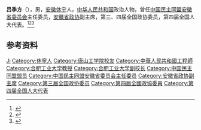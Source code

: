 '''吕季方'''（{{bd|1897年||1977年|}}），男，[[安徽|安徽]][[休宁|休宁]]人，[[中华人民共和国|中华人民共和国]]政治人物，曾任[[中国民主同盟安徽省委员会|中国民主同盟安徽省委员会]]主任委员，[[安徽省政协|安徽省政协]]副主席，第三、四届全国政协委员，第四届全国人大代表。<ref>{{Cite book|title=安徽百科全书|author=《安徽百科全书》编纂工作委员会,《安徽百科全书》编辑委员会编|publisher=南京大学出版社|year=1994|isbn=|location=南京|pages=}}</ref><ref>{{Cite book|title=安徽人物大辞典|author=戎毓明主编; 王仪之, 方平, 叶洪渠等副主编|publisher=团结出版社|year=1992|isbn=|location=北京|pages=}}</ref><ref>{{Cite book|title=中华人民共和国职官志|author=何虎生, 李耀东, 向常福主编|publisher=中国社会出版社|year=2003|isbn=9787800883934|location=北京|pages=}}</ref>

== 参考资料 ==
{{reflist}}

{{中国人物小作品}}
{{中华人民共和国科学技术协会第一届全国委员会}}

{{Authority control}}
{{DEFAULTSORT:Lv吕}}
[[Category:吕姓|Ji]]
[[Category:休寧人|Category:休寧人]]
[[Category:唐山工学院校友|Category:唐山工学院校友]]
[[Category:中華人民共和國工程師|Category:中華人民共和國工程師]]
[[Category:合肥工业大学教授|Category:合肥工业大学教授]]
[[Category:合肥工业大学副校长|Category:合肥工业大学副校长]]
[[Category:中国民主同盟盟员|Category:中国民主同盟盟员]]
[[Category:中国民主同盟安徽省委员会主任委员|Category:中国民主同盟安徽省委员会主任委员]]
[[Category:安徽省政协副主席|Category:安徽省政协副主席]]
[[Category:第三届全国政协委员|Category:第三届全国政协委员]]
[[Category:第四屆全國政協委員|Category:第四屆全國政協委員]]
[[Category:第四届全国人大代表|Category:第四届全国人大代表]]